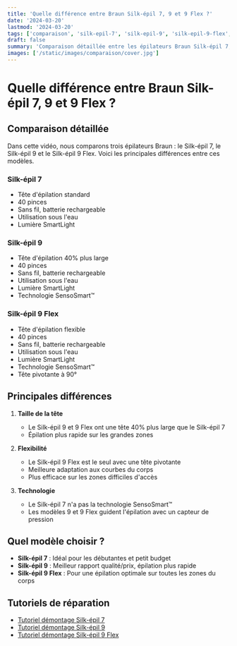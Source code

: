 ```yaml
---
title: 'Quelle différence entre Braun Silk-épil 7, 9 et 9 Flex ?'
date: '2024-03-20'
lastmod: '2024-03-20'
tags: ['comparaison', 'silk-epil-7', 'silk-epil-9', 'silk-epil-9-flex', 'braun']
draft: false
summary: 'Comparaison détaillée entre les épilateurs Braun Silk-épil 7, Silk-épil 9 et Silk-épil 9 Flex'
images: ['/static/images/comparaison/cover.jpg']
---
```


# Quelle différence entre Braun Silk-épil 7, 9 et 9 Flex ?

<YouTube id="YOUR_VIDEO_ID" title="Comparaison Braun Silk-épil 7 vs 9 vs 9 Flex" />

## Comparaison détaillée

Dans cette vidéo, nous comparons trois épilateurs Braun : le Silk-épil 7, le Silk-épil 9 et le Silk-épil 9 Flex. Voici les principales différences entre ces modèles.

### Silk-épil 7

- Tête d'épilation standard
- 40 pinces
- Sans fil, batterie rechargeable
- Utilisation sous l'eau
- Lumière SmartLight

### Silk-épil 9

- Tête d'épilation 40% plus large
- 40 pinces
- Sans fil, batterie rechargeable
- Utilisation sous l'eau
- Lumière SmartLight
- Technologie SensoSmart™

### Silk-épil 9 Flex

- Tête d'épilation flexible
- 40 pinces
- Sans fil, batterie rechargeable
- Utilisation sous l'eau
- Lumière SmartLight
- Technologie SensoSmart™
- Tête pivotante à 90°

## Principales différences

1. **Taille de la tête**

   - Le Silk-épil 9 et 9 Flex ont une tête 40% plus large que le Silk-épil 7
   - Épilation plus rapide sur les grandes zones

2. **Flexibilité**

   - Le Silk-épil 9 Flex est le seul avec une tête pivotante
   - Meilleure adaptation aux courbes du corps
   - Plus efficace sur les zones difficiles d'accès

3. **Technologie**
   - Le Silk-épil 7 n'a pas la technologie SensoSmart™
   - Les modèles 9 et 9 Flex guident l'épilation avec un capteur de pression

## Quel modèle choisir ?

- **Silk-épil 7** : Idéal pour les débutantes et petit budget
- **Silk-épil 9** : Meilleur rapport qualité/prix, épilation plus rapide
- **Silk-épil 9 Flex** : Pour une épilation optimale sur toutes les zones du corps

## Tutoriels de réparation

- [Tutoriel démontage Silk-épil 7](/blog/infos/epilateur-braun-silk-epil-7-tutoriel-de-demontage)
- [Tutoriel démontage Silk-épil 9](/blog/infos/braun-silk-epil-9-comment-demonter-lepilateur)
- [Tutoriel démontage Silk-épil 9 Flex](/blog/infos/tutoriel-demontage-silk-epil-9-flex)
